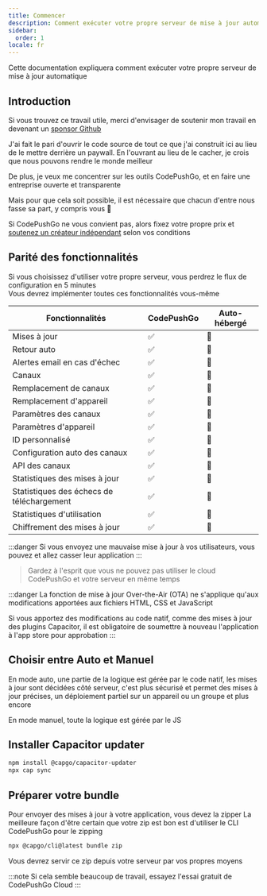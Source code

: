 ```yaml
---
title: Commencer
description: Comment exécuter votre propre serveur de mise à jour automatique
sidebar:
  order: 1
locale: fr
---
```



Cette documentation expliquera comment exécuter votre propre serveur de mise à jour automatique

## Introduction

Si vous trouvez ce travail utile, merci d'envisager de soutenir mon travail en devenant un [sponsor Github](https://github.com/sponsors/riderx)

J'ai fait le pari d'ouvrir le code source de tout ce que j'ai construit ici au lieu de le mettre derrière un paywall. En l'ouvrant au lieu de le cacher, je crois que nous pouvons rendre le monde meilleur

De plus, je veux me concentrer sur les outils CodePushGo, et en faire une entreprise ouverte et transparente

Mais pour que cela soit possible, il est nécessaire que chacun d'entre nous fasse sa part, y compris vous 🥹

Si CodePushGo ne vous convient pas, alors fixez votre propre prix et [soutenez un créateur indépendant](https://github.com/sponsors/riderx) selon vos conditions

<LinkCard title="Envisager de Contribuer" href="/docs/plugin/self-hosted/contributing/"/>

## Parité des fonctionnalités

Si vous choisissez d'utiliser votre propre serveur, vous perdrez le flux de configuration en 5 minutes\
Vous devrez implémenter toutes ces fonctionnalités vous-même

| Fonctionnalités          | CodePushGo | Auto-hébergé |
| ------------------------ | ----- | ------------ |
| Mises à jour            | ✅     | 🚧          |
| Retour auto             | ✅     | 🚧          |
| Alertes email en cas d'échec | ✅     | 🚧          |
| Canaux                  | ✅     | 🚧          |
| Remplacement de canaux  | ✅     | 🚧          |
| Remplacement d'appareil | ✅     | 🚧          |
| Paramètres des canaux   | ✅     | 🚧          |
| Paramètres d'appareil   | ✅     | 🚧          |
| ID personnalisé         | ✅     | 🚧          |
| Configuration auto des canaux | ✅     | 🚧          |
| API des canaux          | ✅     | 🚧          |
| Statistiques des mises à jour | ✅     | 🚧          |
| Statistiques des échecs de téléchargement | ✅     | 🚧          |
| Statistiques d'utilisation | ✅     | 🚧          |
| Chiffrement des mises à jour | ✅     | 🚧          |

:::danger
Si vous envoyez une mauvaise mise à jour à vos utilisateurs, vous pouvez et allez casser leur application
:::

> Gardez à l'esprit que vous ne pouvez pas utiliser le cloud CodePushGo et votre serveur en même temps

:::danger
La fonction de mise à jour Over-the-Air (OTA) ne s'applique qu'aux modifications apportées aux fichiers HTML, CSS et JavaScript

Si vous apportez des modifications au code natif, comme des mises à jour des plugins Capacitor, il est obligatoire de soumettre à nouveau l'application à l'app store pour approbation
:::

## Choisir entre Auto et Manuel
En mode auto, une partie de la logique est gérée par le code natif, les mises à jour sont décidées côté serveur, c'est plus sécurisé et permet des mises à jour précises, un déploiement partiel sur un appareil ou un groupe et plus encore

En mode manuel, toute la logique est gérée par le JS

<LinkCard
	title="Mise à jour automatique"
	href="/docs/plugin/self-hosted/auto-update/"
/>

<LinkCard
	title="Manuel"
	href="/docs/plugin/self-hosted/manual-update/"
/>

## Installer Capacitor updater

```bash title="Installer le Capacitor updater"
npm install @capgo/capacitor-updater
npx cap sync
```

## Préparer votre bundle

Pour envoyer des mises à jour à votre application, vous devez la zipper
La meilleure façon d'être certain que votre zip est bon est d'utiliser le CLI CodePushGo pour le zipping
```bash title="Créer un bundle avec vos fichiers à servir depuis votre serveur"
npx @capgo/cli@latest bundle zip
```

Vous devrez servir ce zip depuis votre serveur par vos propres moyens

<LinkCard
	title="Mise à jour automatique"
	href="/docs/plugin/self-hosted/auto-update/"
/>

<LinkCard
	title="Manuel"
	href="/docs/plugin/self-hosted/manual-update/"
/>

:::note
Si cela semble beaucoup de travail, essayez l'essai gratuit de CodePushGo Cloud
:::
